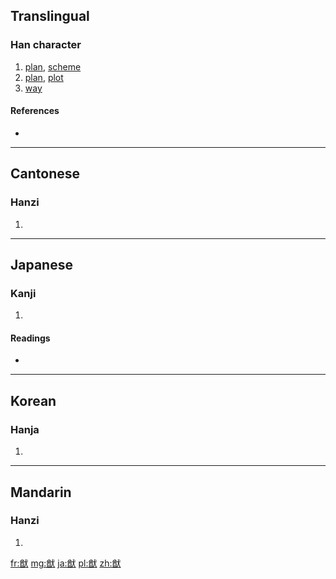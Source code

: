 ==Translingual==

===Han character===
{{Han char|rn=94|rad=犬|as=09|sn=12|four=8363<sub>4</sub>|canj=廿田戈大 (TWIK)}}

# [[plan]], [[scheme]]
# [[plan]], [[plot]]
# [[way]]

====References====
* {{Han ref|kx=0716.010|dkj=20558|dj=1127.170|hdz=21355.080|uh=7337|ud=29495|bh=B7DF|bd=47071}}

----

==Cantonese==

===Hanzi===
{{yue-hanzi|jyut=|y=yau4}}

# {{defn|lang=yue|sort=犬09}}

----

==Japanese==

===Kanji===
{{ja-kanji|grade=|rs=犬09}}

# {{defn|lang=ja|sort=犬09}}

====Readings====
* {{ja-readings|on=[[ゆう]] (yū)|kun=[[はかる]] (hakaru), [[はかりごと]] (hakarigoto)|nanori=}}

----

==Korean==

===Hanja===
{{ko-hanja|hangeul=유|eumhun=|rv=yu|mr=yu|y=yu}}

# {{defn|lang=ko|sort=犬09}}

----

==Mandarin==

===Hanzi===
{{cmn-hanzi|pin=[[pò]] ([[po4]]), [[yóu]] ([[you2]])|wg=p'o<sup>4</sup>, yu<sup>2</sup>}}

# {{defn|lang=cmn|sort=犬09}}

[[fr:猷]]
[[mg:猷]]
[[ja:猷]]
[[pl:猷]]
[[zh:猷]]